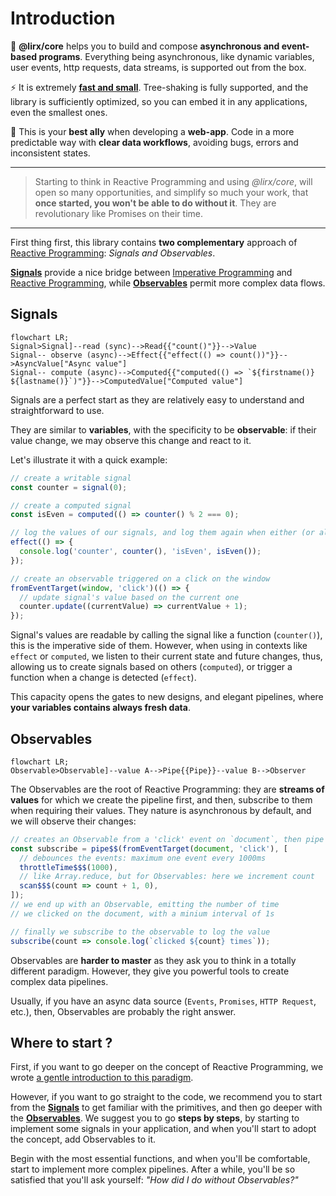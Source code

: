 # Introduction

📨 **@lirx/core** helps you to build and compose **asynchronous and event-based programs**.
Everything being asynchronous, like dynamic variables, user events, http requests, data streams, is supported out from the box.

⚡️ It is extremely **[fast and small](/docs/documentation/performances/)**.
Tree-shaking is fully supported, and the library is sufficiently optimized, so you can embed it in any applications, even the smallest ones.

🦸 This is your **best ally** when developing a **web-app**.
Code in a more predictable way with **clear data workflows**, avoiding bugs, errors and inconsistent states.

---

> Starting to think in Reactive Programming and using *@lirx/core*, will open so many opportunities, and simplify so much your work,
that **once started, you won't be able to do without it**. They are revolutionary like Promises on their time.

---

First thing first, this library contains **two complementary** approach of [Reactive Programming](/docs/documentation/getting-started/reactive-programming/): *Signals and Observables*.

**[Signals](/docs/documentation/signals/introduction/)** provide a nice bridge between [Imperative Programming](https://en.wikipedia.org/wiki/Imperative_programming)
and [Reactive Programming](https://en.wikipedia.org/wiki/Reactive_programming), while **[Observables](/docs/documentation/observables/introduction/)** permit more complex data flows.

## Signals

<p align="center">

  ```mermaid
  flowchart LR;
  Signal>Signal]--read (sync)-->Read{{"count()"}}-->Value
  Signal-- observe (async)-->Effect{{"effect(() => count())"}}-->AsyncValue["Async value"]
  Signal-- compute (async)-->Computed{{"computed(() => `${firstname()} ${lastname()}`)"}}-->ComputedValue["Computed value"]
  ```

</p>

Signals are a perfect start as they are relatively easy to understand and straightforward to use.

They are similar to **variables**, with the specificity to be **observable**: if their value change, we may observe this change and react to it.

Let's illustrate it with a quick example:

```ts
// create a writable signal
const counter = signal(0);

// create a computed signal
const isEven = computed(() => counter() % 2 === 0);

// log the values of our signals, and log them again when either (or all) changes
effect(() => {
  console.log('counter', counter(), 'isEven', isEven());
});

// create an observable triggered on a click on the window
fromEventTarget(window, 'click')(() => {
  // update signal's value based on the current one
  counter.update((currentValue) => currentValue + 1);
});
```

Signal's values are readable by calling the signal like a function (`counter()`), this is the imperative side of them.
However, when using in contexts like `effect` or `computed`, we listen to their current state and future changes,
thus, allowing us to create signals based on others (`computed`), or trigger a function when a change is detected (`effect`).

This capacity opens the gates to new designs, and elegant pipelines, where **your variables contains always fresh data**.


## Observables

<p align="center">

  ```mermaid
  flowchart LR;
  Observable>Observable]--value A-->Pipe{{Pipe}}--value B-->Observer
  ```

</p>

The Observables are the root of Reactive Programming: they are **streams of values** for which we create the pipeline first,
and then, subscribe to them when requiring their values.
They nature is asynchronous by default, and we will observe their changes:

```js
// creates an Observable from a 'click' event on `document`, then pipe it
const subscribe = pipe$$(fromEventTarget(document, 'click'), [
  // debounces the events: maximum one event every 1000ms
  throttleTime$$$(1000),
  // like Array.reduce, but for Observables: here we increment count
  scan$$$(count => count + 1, 0),
]);
// we end up with an Observable, emitting the number of time
// we clicked on the document, with a minium interval of 1s

// finally we subscribe to the observable to log the value
subscribe(count => console.log(`clicked ${count} times`));
```

Observables are **harder to master** as they ask you to think in a totally different paradigm.
However, they give you powerful tools to create complex data pipelines.

Usually, if you have an async data source (`Events`, `Promises`, `HTTP Request`, etc.), then, Observables are probably the right answer.


## Where to start ?

First, if you want to go deeper on the concept of Reactive Programming, we wrote [a gentle introduction to this paradigm](/docs/documentation/getting-started/reactive-programming/).

However, if you want to go straight to the code, we recommend you to start from the **[Signals](/docs/documentation/signals/introduction/)** to get familiar with the primitives,
and then go deeper with the **[Observables](/docs/documentation/observables/introduction/)**.
We suggest you to go **steps by steps**, by starting to implement some signals in your application, and when you'll start to adopt the concept,
add Observables to it.

Begin with the most essential functions, and when you'll be comfortable, start to implement more complex pipelines.
After a while, you'll be so satisfied that you'll ask yourself: *"How did I do without Observables?"*


